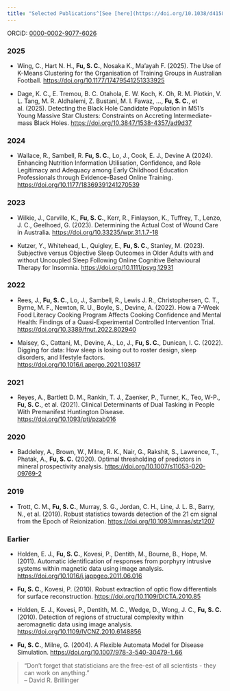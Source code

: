 ```yaml
---
title: "Selected Publications^[See [here](https://doi.org/10.1038/d41586-024-02596-y) for why journal titles are omitted.]"
---
```


ORCiD: [0000-0002-9077-6026](https://orcid.org/0000-0002-9077-6026)

### 2025

- Wing, C., Hart N. H., **Fu, S. C.**, Nosaka K., Ma’ayah F. (2025). The Use of K-Means Clustering for the Organisation of Training Groups in Australian Football. <https://doi.org/10.1177/17479541251333925>

- Dage, K. C., E. Tremou, B. C. Otahola, E. W. Koch, K. Oh, R. M. Plotkin, V. L. Tang, M. R. Aldhalemi, Z. Bustani, M. I. Fawaz, ..., **Fu, S. C.**, et al. (2025). Detecting the Black Hole Candidate Population in M51’s Young Massive Star Clusters: Constraints on Accreting Intermediate-mass Black Holes. <https://doi.org/10.3847/1538-4357/ad9d37>

### 2024

- Wallace, R., Sambell, R. **Fu, S. C.**, Lo, J., Cook, E. J., Devine A (2024). Enhancing Nutrition Information Utilisation, Confidence, and Role Legitimacy and Adequacy among Early Childhood Education Professionals through Evidence-Based Online Training. <https://doi.org/10.1177/18369391241270539>

### 2023

- Wilkie, J., Carville, K., **Fu, S. C.**, Kerr, R., Finlayson, K., Tuffrey, T., Lenzo, J. C., Geelhoed, G. (2023). Determining the Actual Cost of Wound Care in Australia. <https://doi.org/10.33235/wpr.31.1.7-18>

- Kutzer, Y., Whitehead, L., Quigley, E., **Fu, S. C.**, Stanley, M. (2023). Subjective versus Objective Sleep Outcomes in Older Adults with and without Uncoupled Sleep Following Online Cognitive Behavioural Therapy for Insomnia. <https://doi.org/10.1111/psyg.12931>

### 2022

- Rees, J., **Fu, S. C.**, Lo, J., Sambell, R., Lewis J. R., Christophersen, C. T., Byrne, M. F., Newton, R. U., Boyle, S., Devine, A. (2022). How a 7-Week Food Literacy Cooking Program Affects Cooking Confidence and Mental Health: Findings of a Quasi-Experimental Controlled Intervention Trial. <https://doi.org/10.3389/fnut.2022.802940>

- Maisey, G., Cattani, M., Devine, A., Lo, J., **Fu, S. C.**, Dunican, I. C. (2022). Digging for data: How sleep is losing out to roster design, sleep disorders, and lifestyle factors. <https://doi.org/10.1016/j.apergo.2021.103617>

### 2021

- Reyes, A., Bartlett D. M., Rankin, T. J., Zaenker, P., Turner, K., Teo, W-P., **Fu, S. C.**, et al. (2021). Clinical Determinants of Dual Tasking in People With Premanifest Huntington Disease. <https://doi.org/10.1093/ptj/pzab016>

### 2020

- Baddeley, A., Brown, W., Milne, R. K., Nair, G., Rakshit, S., Lawrence, T., Phatak, A., **Fu, S. C.** (2020). Optimal thresholding of predictors in mineral prospectivity analysis. <https://doi.org/10.1007/s11053-020-09769-2>

### 2019

- Trott, C. M., **Fu, S. C.**, Murray, S. G., Jordan, C. H., Line, J. L. B., Barry, N., et al. (2019). Robust statistics towards detection of the 21 cm signal from the Epoch of Reionization. <https://doi.org/10.1093/mnras/stz1207>

### Earlier

- Holden, E. J., **Fu, S. C.**, Kovesi, P., Dentith, M., Bourne, B., Hope, M. (2011). Automatic identification of responses from porphyry intrusive systems within magnetic data using image analysis. <https://doi.org/10.1016/j.jappgeo.2011.06.016>

- **Fu, S. C.**, Kovesi, P. (2010). Robust extraction of optic flow differentials for surface reconstruction. <https://doi.org/10.1109/DICTA.2010.85>

- Holden, E. J., Kovesi, P., Dentith, M. C., Wedge, D., Wong, J. C., **Fu, S. C.** (2010). Detection of regions of structural complexity within aeromagnetic data using image analysis. <https://doi.org/10.1109/IVCNZ.2010.6148856>

- **Fu, S. C.**, Milne, G. (2004). A Flexible Automata Model for Disease Simulation. <https://doi.org/10.1007/978-3-540-30479-1_66>

> "Don’t forget that statisticians are the free-est of all scientists - they can work on anything."<br>
> -- David R. Brillinger

